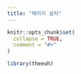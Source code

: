 ```yaml
---
title: "패키지 설치"
---
```


```r
knitr::opts_chunk$set(
  collapse = TRUE,
  comment = "#>"
)
```

```r
library(theeuh)
```
